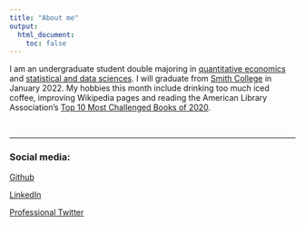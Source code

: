 ```yaml
---
title: "About me"
output:
  html_document:
    toc: false
---
```


I am an undergraduate student double majoring in [quantitative economics](https://www.smith.edu/academics/economics) and [statistical and data sciences](https://www.smith.edu/academics/statistics). I will graduate from [Smith College](https://www.smith.edu/) in January 2022. My hobbies this month include drinking too much iced coffee, improving Wikipedia pages and reading the American Library Association's [Top 10 Most Challenged Books of 2020](http://www.ala.org/advocacy/bbooks/frequentlychallengedbooks/top10).

<br>

***
### Social media:

[Github](https://github.com/SarahGillespie)

[LinkedIn](https://www.linkedin.com/in/sarahg4567/)

[Professional Twitter](https://twitter.com/SarahG4567)

